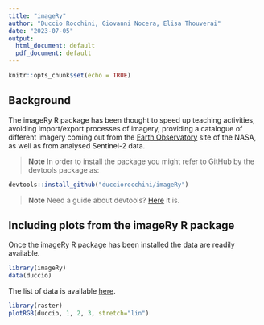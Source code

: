 ```yaml
---
title: "imageRy"
author: "Duccio Rocchini, Giovanni Nocera, Elisa Thouverai"
date: "2023-07-05"
output:
  html_document: default
  pdf_document: default
---
```


```r
knitr::opts_chunk$set(echo = TRUE)
```

## Background

The imageRy R package has been thought to speed up teaching activities, avoiding import/export processes of imagery, providing a catalogue of different imagery coming out from the [Earth Observatory](https://earthobservatory.nasa.gov/) site of the NASA, as well as from analysed Sentinel-2 data.

> **Note**
> In order to install the package you might refer to GitHub by the devtools package as:

```r
devtools::install_github("ducciorocchini/imageRy")
```

> **Note**
Need a guide about devtools? [Here](https://cran.r-project.org/web/packages/githubinstall/vignettes/githubinstall.html) it is.

## Including plots from the imageRy R package

Once the imageRy R package has been installed the data are readily available.  

```r
library(imageRy)
data(duccio)
```

The list of data is available [here](https://github.com/ducciorocchini/imageRy/tree/main/data).


```r
library(raster)
plotRGB(duccio, 1, 2, 3, stretch="lin")
```
